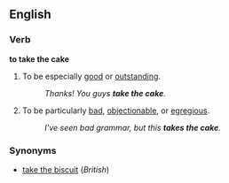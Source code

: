 ==English==
===Verb===
'''to take the cake'''
#{{idiom}} To be especially [[good]] or [[outstanding]].  
#:''Thanks!  You guys '''take the cake'''.''
#{{idiom}} To be particularly [[bad]], [[objectionable]], or [[egregious]].
#:''I've seen bad grammar, but this '''takes the cake'''.''
===Synonyms===
*[[take the biscuit]]  (''British'')